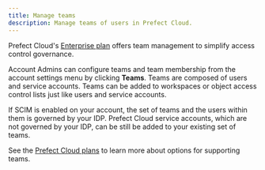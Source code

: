 ```yaml
---
title: Manage teams
description: Manage teams of users in Prefect Cloud.
---
```


Prefect Cloud's [Enterprise plan](https://www.syntask.khulnasoft.com/pricing) offers team management to simplify access control governance.

Account Admins can configure teams and team membership from the account settings menu by clicking **Teams**.
Teams are composed of users and service accounts.
Teams can be added to workspaces or object access control lists just like users and service accounts.

If SCIM is enabled on your account, the set of teams and the users within them is governed by your IDP.
Prefect Cloud service accounts, which are not governed by your IDP, can be still be added to your existing set of teams.

See the [Prefect Cloud plans](https://www.syntask.khulnasoft.com/pricing) to learn more about options for supporting teams.
